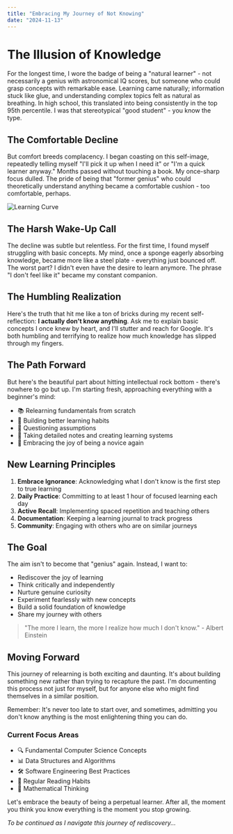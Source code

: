 ```yaml
---
title: "Embracing My Journey of Not Knowing"
date: "2024-11-13"
---
```


# The Illusion of Knowledge

For the longest time, I wore the badge of being a "natural learner" - not necessarily a genius with astronomical IQ scores, but someone who could grasp concepts with remarkable ease. Learning came naturally; information stuck like glue, and understanding complex topics felt as natural as breathing. In high school, this translated into being consistently in the top 95th percentile. I was that stereotypical "good student" - you know the type.

## The Comfortable Decline

But comfort breeds complacency. I began coasting on this self-image, repeatedly telling myself "I'll pick it up when I need it" or "I'm a quick learner anyway." Months passed without touching a book. My once-sharp focus dulled. The pride of being that "former genius" who could theoretically understand anything became a comfortable cushion - too comfortable, perhaps.

![Learning Curve](https://media.giphy.com/media/3o7btPCcdNniyf0ArS/giphy.gif)

## The Harsh Wake-Up Call

The decline was subtle but relentless. For the first time, I found myself struggling with basic concepts. My mind, once a sponge eagerly absorbing knowledge, became more like a steel plate - everything just bounced off. The worst part? I didn't even have the desire to learn anymore. The phrase "I don't feel like it" became my constant companion.

## The Humbling Realization

Here's the truth that hit me like a ton of bricks during my recent self-reflection: **I actually don't know anything**. Ask me to explain basic concepts I once knew by heart, and I'll stutter and reach for Google. It's both humbling and terrifying to realize how much knowledge has slipped through my fingers.

## The Path Forward

But here's the beautiful part about hitting intellectual rock bottom - there's nowhere to go but up. I'm starting fresh, approaching everything with a beginner's mind:

- 📚 Relearning fundamentals from scratch
- 🧠 Building better learning habits
- 🤔 Questioning assumptions
- 📝 Taking detailed notes and creating learning systems
- 🌱 Embracing the joy of being a novice again

## New Learning Principles

1. **Embrace Ignorance**: Acknowledging what I don't know is the first step to true learning
2. **Daily Practice**: Committing to at least 1 hour of focused learning each day
3. **Active Recall**: Implementing spaced repetition and teaching others
4. **Documentation**: Keeping a learning journal to track progress
5. **Community**: Engaging with others who are on similar journeys

## The Goal

The aim isn't to become that "genius" again. Instead, I want to:

- Rediscover the joy of learning
- Think critically and independently
- Nurture genuine curiosity
- Experiment fearlessly with new concepts
- Build a solid foundation of knowledge
- Share my journey with others

> "The more I learn, the more I realize how much I don't know." - Albert Einstein

## Moving Forward

This journey of relearning is both exciting and daunting. It's about building something new rather than trying to recapture the past. I'm documenting this process not just for myself, but for anyone else who might find themselves in a similar position.

Remember: It's never too late to start over, and sometimes, admitting you don't know anything is the most enlightening thing you can do.

### Current Focus Areas

- 🔍 Fundamental Computer Science Concepts
- 📊 Data Structures and Algorithms
- 🛠️ Software Engineering Best Practices
- 📖 Regular Reading Habits
- 🧮 Mathematical Thinking

Let's embrace the beauty of being a perpetual learner. After all, the moment you think you know everything is the moment you stop growing.

_To be continued as I navigate this journey of rediscovery..._
